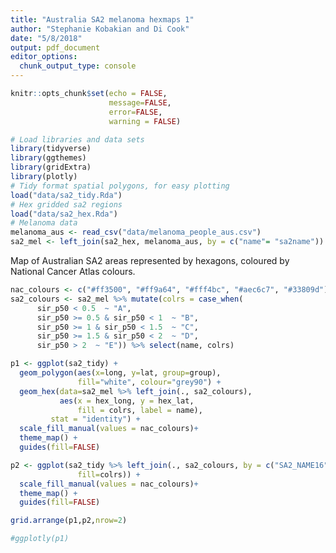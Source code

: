 ```yaml
---
title: "Australia SA2 melanoma hexmaps 1"
author: "Stephanie Kobakian and Di Cook"
date: "5/8/2018"
output: pdf_document
editor_options: 
  chunk_output_type: console
---
```


```r
knitr::opts_chunk$set(echo = FALSE, 
                      message=FALSE, 
                      error=FALSE, 
                      warning = FALSE)
```


```r
# Load libraries and data sets
library(tidyverse)
library(ggthemes)
library(gridExtra)
library(plotly)
# Tidy format spatial polygons, for easy plotting
load("data/sa2_tidy.Rda")
# Hex gridded sa2 regions
load("data/sa2_hex.Rda")
# Melanoma data
melanoma_aus <- read_csv("data/melanoma_people_aus.csv")
sa2_mel <- left_join(sa2_hex, melanoma_aus, by = c("name"= "sa2name"))
```
 

Map of Australian SA2 areas represented by hexagons, coloured by National Cancer Atlas colours.

```r
nac_colours <- c("#ff3500", "#ff9a64", "#fff4bc", "#aec6c7", "#33809d")
sa2_colours <- sa2_mel %>% mutate(colrs = case_when(
      sir_p50 < 0.5  ~ "A",
      sir_p50 >= 0.5 & sir_p50 < 1  ~ "B",
      sir_p50 >= 1 & sir_p50 < 1.5  ~ "C",
      sir_p50 >= 1.5 & sir_p50 < 2  ~ "D",
      sir_p50 > 2  ~ "E")) %>% select(name, colrs)
```

```r
p1 <- ggplot(sa2_tidy) +
  geom_polygon(aes(x=long, y=lat, group=group),
               fill="white", colour="grey90") +
  geom_hex(data=sa2_mel %>% left_join(., sa2_colours),
           aes(x = hex_long, y = hex_lat,
               fill = colrs, label = name),
         stat = "identity") +
  scale_fill_manual(values = nac_colours)+
  theme_map() + 
  guides(fill=FALSE)
```

```r
p2 <- ggplot(sa2_tidy %>% left_join(., sa2_colours, by = c("SA2_NAME16" = "name"))) +  geom_polygon(aes(x=long, y=lat, group=group,
               fill=colrs)) +
  scale_fill_manual(values = nac_colours)+
  theme_map() + 
  guides(fill=FALSE)

grid.arrange(p1,p2,nrow=2)

#ggplotly(p1)
```
